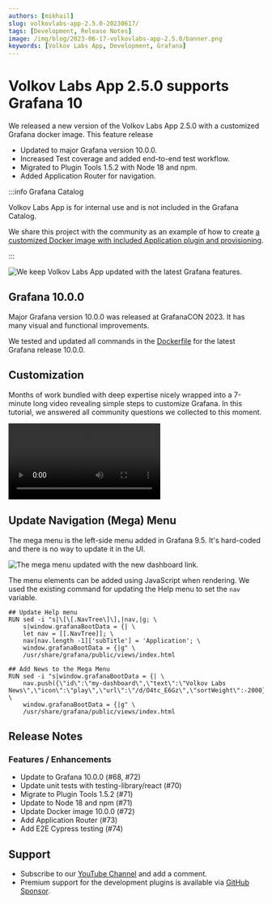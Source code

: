 ```yaml
---
authors: [mikhail]
slug: volkovlabs-app-2.5.0-20230617/
tags: [Development, Release Notes]
image: /img/blog/2023-06-17-volkovlabs-app-2.5.0/banner.png
keywords: [Volkov Labs App, Development, Grafana]
---
```



# Volkov Labs App 2.5.0 supports Grafana 10

We released a new version of the Volkov Labs App 2.5.0 with a customized Grafana docker image. This feature release

- Updated to major Grafana version 10.0.0.
- Increased Test coverage and added end-to-end test workflow.
- Migrated to Plugin Tools 1.5.2 with Node 18 and npm.
- Added Application Router for navigation.

:::info Grafana Catalog

Volkov Labs App is for internal use and is not included in the Grafana Catalog.

We share this project with the community as an example of how to create [a customized Docker image with included Application plugin and provisioning](https://github.com/volkovlabs/volkovlabs-app).

:::

<Image
  title="We keep Volkov Labs App updated with the latest Grafana features."
  src="/img/blog/2023-06-17-volkovlabs-app-2.5.0/app.png"
  lazy={false}
/>

## Grafana 10.0.0

Major Grafana version 10.0.0 was released at GrafanaCON 2023. It has many visual and functional improvements.

We tested and updated all commands in the [Dockerfile](https://github.com/VolkovLabs/volkovlabs-app/blob/main/Dockerfile) for the latest Grafana release 10.0.0.

## Customization

Months of work bundled with deep expertise nicely wrapped into a 7-minute long video revealing simple steps to customize Grafana. In this tutorial, we answered all community questions we collected to this moment.

<Video
  src="https://www.youtube.com/embed/ChI78v4UZc0"
  title="How to customize Grafana 9.4. A cheat-sheet for Docker container and Windows."
/>

## Update Navigation (Mega) Menu

The mega menu is the left-side menu added in Grafana 9.5. It's hard-coded and there is no way to update it in the UI.

<Image
  title="The mega menu updated with the new dashboard link."
  src="/img/blog/2022-08-14-customize-grafana/menu.png"
/>

The menu elements can be added using JavaScript when rendering. We used the existing command for updating the Help menu to set the `nav` variable.

```docker
## Update Help menu
RUN sed -i "s|\[\[.NavTree\]\],|nav,|g; \
    s|window.grafanaBootData = {| \
    let nav = [[.NavTree]]; \
    nav[nav.length -1]['subTitle'] = 'Application'; \
    window.grafanaBootData = {|g" \
    /usr/share/grafana/public/views/index.html

## Add News to the Mega Menu
RUN sed -i "s|window.grafanaBootData = {| \
    nav.push({\"id\":\"my-dashboard\",\"text\":\"Volkov Labs News\",\"icon\":\"play\",\"url\":\"/d/O4tc_E6Gz\",\"sortWeight\":-2000}); \
    window.grafanaBootData = {|g" \
    /usr/share/grafana/public/views/index.html
```

## Release Notes

### Features / Enhancements

- Update to Grafana 10.0.0 (#68, #72)
- Update unit tests with testing-library/react (#70)
- Migrate to Plugin Tools 1.5.2 (#71)
- Update to Node 18 and npm (#71)
- Update Docker image 10.0.0 (#72)
- Add Application Router (#73)
- Add E2E Cypress testing (#74)

## Support

- Subscribe to our [YouTube Channel](https://www.youtube.com/@volkovlabs) and add a comment.
- Premium support for the development plugins is available via [GitHub Sponsor](https://github.com/sponsors/VolkovLabs).
